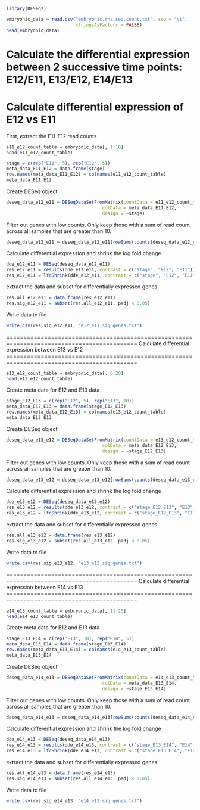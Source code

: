 ```r
library(DESeq2)


```


```r
embryonic_data = read.csv("embryonic.rna.seq.count.txt", sep = "\t",
                          stringsAsFactors = FALSE)
head(embryonic_data)
```

Calculate the differential expression between 2 successive time points: E12/E11, E13/E12, E14/E13
============================================================================================
Calculate differential expression of E12 vs E11
============================================================================================

First, extract the E11-E12 read counts

```r
e11_e12_count_table = embryonic_data[, 1:10]
head(e11_e12_count_table)
```

```r
stage = c(rep("E11", 5), rep("E12", 5))
meta_data_E11_E12 = data.frame(stage)
row.names(meta_data_E11_E12) = colnames(e11_e12_count_table)
meta_data_E11_E12
```

Create DESeq object
```r
deseq_data_e12_e11 = DESeqDataSetFromMatrix(countData = e11_e12_count_table,
                                    colData = meta_data_E11_E12,
                                    design = ~stage)
```

Filter out genes with low counts. Only keep those with a sum of read count across all samples that are greater than 10.

```r
deseq_data_e12_e11 = deseq_data_e12_e11[rowSums(counts(deseq_data_e12_e11))>10, ]
```

Calculate differential expression and shrink the log fold change

```r
dde_e12_e11 = DESeq(deseq_data_e12_e11)
res_e12_e11 = results(dde_e12_e11, contrast = c("stage", "E12", "E11"))
res_e12_e11 = lfcShrink(dde_e12_e11, contrast = c("stage", "E12", "E11"), res = res_e12_e11)
```

extract the data and subset for differentially expressed genes

```r
res.all_e12_e11 = data.frame(res_e12_e11)
res.sig_e12_e11 = subset(res.all_e12_e11, padj < 0.05)
```

Write data to file
```r
write.csv(res.sig_e12_e11, "e12_e11_sig_genes.txt")
```

============================================================================================
Calculate differential expression between E13 vs E12
============================================================================================

```r
e13_e12_count_table = embryonic_data[, 6:20]
head(e13_e12_count_table)
```
Create meta data for E12 and E13 data
```r
stage_E12_E13 = c(rep("E12", 5), rep("E13", 10))
meta_data_E12_E13 = data.frame(stage_E12_E13)
row.names(meta_data_E12_E13) = colnames(e13_e12_count_table)
meta_data_E12_E13
```

Create DESeq object
```r
deseq_data_e13_e12 = DESeqDataSetFromMatrix(countData = e13_e12_count_table,
                                    colData = meta_data_E12_E13,
                                    design = ~stage_E12_E13)
```

Filter out genes with low counts. Only keep those with a sum of read count across all samples that are greater than 10.

```r
deseq_data_e13_e12 = deseq_data_e13_e12[rowSums(counts(deseq_data_e13_e12))>10, ]
```

Calculate differential expression and shrink the log fold change

```r
dde_e13_e12 = DESeq(deseq_data_e13_e12)
res_e13_e12 = results(dde_e13_e12, contrast = c("stage_E12_E13", "E13", "E12"))
res_e13_e12 = lfcShrink(dde_e13_e12, contrast = c("stage_E12_E13", "E13", "E12"), res = res_e13_e12)
```
extract the data and subset for differentially expressed genes

```r
res.all_e13_e12 = data.frame(res_e13_e12)
res.sig_e13_e12 = subset(res.all_e13_e12, padj < 0.05)
```

Write data to file
```r
write.csv(res.sig_e13_e12, "e13_e12_sig_genes.txt")
```

============================================================================================
Calculate differential expression between E14 vs E13
============================================================================================

```r
e14_e13_count_table = embryonic_data[, 11:25]
head(e14_e13_count_table)
```
Create meta data for E12 and E13 data
```r
stage_E13_E14 = c(rep("E13", 10), rep("E14", 5))
meta_data_E13_E14 = data.frame(stage_E13_E14)
row.names(meta_data_E13_E14) = colnames(e14_e13_count_table)
meta_data_E13_E14
```

Create DESeq object
```r
deseq_data_e14_e13 = DESeqDataSetFromMatrix(countData = e14_e13_count_table,
                                    colData = meta_data_E13_E14,
                                    design = ~stage_E13_E14)
```

Filter out genes with low counts. Only keep those with a sum of read count across all samples that are greater than 10.

```r
deseq_data_e14_e13 = deseq_data_e14_e13[rowSums(counts(deseq_data_e14_e13))>10, ]
```

Calculate differential expression and shrink the log fold change

```r
dde_e14_e13 = DESeq(deseq_data_e14_e13)
res_e14_e13 = results(dde_e14_e13, contrast = c("stage_E13_E14", "E14", "E13"))
res_e14_e13 = lfcShrink(dde_e14_e13, contrast = c("stage_E13_E14", "E14", "E13"), res = res_e14_e13)
```
extract the data and subset for differentially expressed genes

```r
res.all_e14_e13 = data.frame(res_e14_e13)
res.sig_e14_e13 = subset(res.all_e14_e13, padj < 0.05)
```

Write data to file
```r
write.csv(res.sig_e14_e13, "e14_e13_sig_genes.txt")
```

